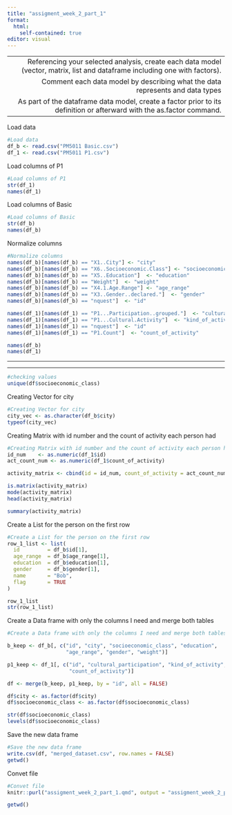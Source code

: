```yaml
---
title: "assigment_week_2_part_1"
format:
  html:
    self-contained: true
editor: visual
---
```


---
 Referencing your selected analysis, create each data model (vector, matrix, list and dataframe including one with factors).
Comment each data model by describing what the data represents and data types
As part of the dataframe data model, create a factor prior to its definition or afterward with the as.factor command.
---

Load data

```r
#Load data
df_b <- read.csv("PM5011 Basic.csv")
df_1 <- read.csv("PM5011 P1.csv")
```

Load columns of P1

```r
#Load columns of P1
str(df_1)
names(df_1)
```

Load columns of Basic

```r
#Load columns of Basic
str(df_b)
names(df_b)
```

Normalize columns

```r
#Normalize columns
names(df_b)[names(df_b) == "X1..City"] <- "city"
names(df_b)[names(df_b) == "X6..Socioeconomic.Class"] <- "socioeconomic_class"
names(df_b)[names(df_b) == "X5..Education"]  <- "education"
names(df_b)[names(df_b) == "Weight"]  <- "weight"
names(df_b)[names(df_b) == "X4.1.Age.Range"] <- "age_range"
names(df_b)[names(df_b) == "X3..Gender..declared."]  <- "gender"
names(df_b)[names(df_b) == "nquest"]  <- "id"

names(df_1)[names(df_1) == "P1...Participation..grouped."]  <- "cultural_participation"
names(df_1)[names(df_1) == "P1...Cultural.Activity"]  <- "kind_of_activity"
names(df_1)[names(df_1) == "nquest"]  <- "id"
names(df_1)[names(df_1) == "P1.Count"]  <- "count_of_activity"

names(df_b)
names(df_1)
```

------------------------------------------------------------------------

------------------------------------------------------------------------

```r
#checking values
unique(df$socioeconomic_class)

```

Creating Vector for city

```r
#Creating Vector for city
city_vec <- as.character(df_b$city)
typeof(city_vec)
```

Creating Matrix with id number and the count of activity each person had

```r
#Creating Matrix with id number and the count of activity each person had
id_num    <- as.numeric(df_1$id)
act_count_num <- as.numeric(df_1$count_of_activity)

activity_matrix <- cbind(id = id_num, count_of_activity = act_count_num)

is.matrix(activity_matrix)
mode(activity_matrix) 
head(activity_matrix)

summary(activity_matrix)
```

Create a List for the person on the first row

```r
#Create a List for the person on the first row
row_1_list <- list(
  id         = df_b$id[1],
  age_range  = df_b$age_range[1],
  education  = df_b$education[1],
  gender     = df_b$gender[1],
  name       = "Bob",
  flag       = TRUE       
)

row_1_list
str(row_1_list)
```

Create a Data frame with only the columns I need and merge both tables

```r
#Create a Data frame with only the columns I need and merge both tables

b_keep <- df_b[, c("id", "city", "socioeconomic_class", "education",
                   "age_range", "gender", "weight")]

p1_keep <- df_1[, c("id", "cultural_participation", "kind_of_activity",
                    "count_of_activity")]

df <- merge(b_keep, p1_keep, by = "id", all = FALSE)

df$city <- as.factor(df$city)
df$socioeconomic_class <- as.factor(df$socioeconomic_class)

str(df$socioeconomic_class)
levels(df$socioeconomic_class)
```

Save the new data frame

```r
#Save the new data frame
write.csv(df, "merged_dataset.csv", row.names = FALSE)
getwd()
```

Convet file

```r
#Convet file
knitr::purl("assigment_week_2_part_1.qmd", output = "assigment_week_2_part_1.R")

getwd()
```

